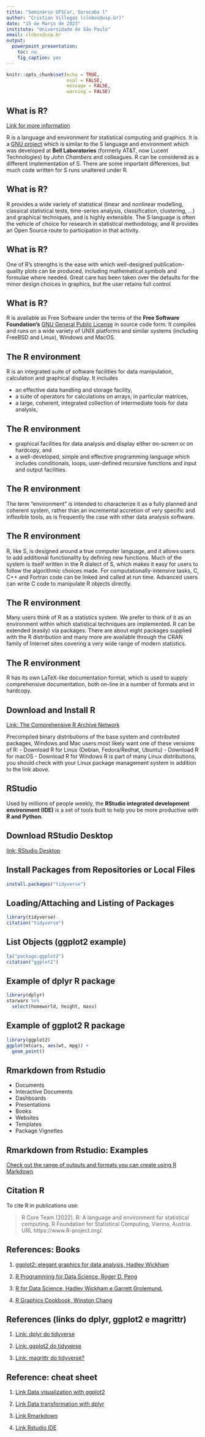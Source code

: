 ```yaml
---
title: "Seminário UFSCar, Sorocaba l"
author: "Cristian Villegas (clobos@usp.br)"
date: "15 de Março de 2023"
institute: "Universidade de São Paulo"
email: clobos@usp.br
output: 
  powerpoint_presentation: 
    toc: no
    fig_caption: yes
---
```


```r
knitr::opts_chunk$set(echo = TRUE, 
                      eval = FALSE,
                      message = FALSE,
                      warning = FALSE)
```


## What is R?

[Link for more information](https://www.r-project.org/about.html)

R is a language and environment for statistical computing and graphics. It is a [GNU project](https://www.gnu.org/) which is similar to the S language and environment which was developed at **Bell Laboratories** (formerly AT&T, now Lucent Technologies) by *John Chambers* and colleagues. R can be considered as a different implementation of S. There are some important differences, but much code written for S runs unaltered under R.

## What is R?

R provides a wide variety of statistical (linear and nonlinear modelling, classical statistical tests, time-series analysis, classification, clustering, …) and graphical techniques, and is highly extensible. The S language is often the vehicle of choice for research in statistical methodology, and R provides an Open Source route to participation in that activity.

## What is R?

One of R’s strengths is the ease with which well-designed publication-quality plots can be produced, including mathematical symbols and formulae where needed. Great care has been taken over the defaults for the minor design choices in graphics, but the user retains full control.

## What is R?

R is available as Free Software under the terms of the **Free Software Foundation’s** [GNU General Public License](https://www.r-project.org/COPYING) in source code form. It compiles and runs on a wide variety of UNIX platforms and similar systems (including FreeBSD and Linux), Windows and MacOS.

## The R environment

R is an integrated suite of software facilities for data manipulation, calculation and graphical display. It includes

  - an effective data handling and storage facility,
  - a suite of operators for calculations on arrays, in particular matrices,
  - a large, coherent, integrated collection of intermediate tools for data analysis,
  
## The R environment

  - graphical facilities for data analysis and display either on-screen or on hardcopy, and
  - a well-developed, simple and effective programming language which includes conditionals, loops, user-defined recursive functions and input and output facilities.
  
## The R environment

The term “environment” is intended to characterize it as a fully planned and coherent system, rather than an incremental accretion of very specific and inflexible tools, as is frequently the case with other data analysis software.

## The R environment

R, like S, is designed around a true computer language, and it allows users to add additional functionality by defining new functions. Much of the system is itself written in the R dialect of S, which makes it easy for users to follow the algorithmic choices  made. For computationally-intensive tasks, C, C++ and Fortran code can be linked and called at run time. Advanced users can write C code to manipulate R objects directly.

## The R environment

Many users think of R as a statistics system. We prefer to think of it as an environment within which statistical techniques are implemented. R can be extended (easily) via packages. There are about eight packages supplied with the R distribution and many more are available through the CRAN family of Internet sites covering a very wide range of modern statistics.

## The R environment

R has its own LaTeX-like documentation format, which is used to supply comprehensive documentation, both on-line in a number of formats and in hardcopy.


## Download and Install R

[Link: The Comprehensive R Archive Network](https://brieger.esalq.usp.br/CRAN/)

Precompiled binary distributions of the base system and contributed packages, Windows and Mac users most likely want one of these versions of R:
  - Download R for Linux (Debian, Fedora/Redhat, Ubuntu)
  - Download R for macOS
  - Download R for Windows
R is part of many Linux distributions, you should check with your Linux package management system in addition to the link above.

## RStudio 

Used by millions of people weekly, the **RStudio integrated development environment (IDE)** is a set of tools built to help you be more productive with **R and Python**.

## Download RStudio Desktop

[link: RStudio Desktop](https://posit.co/download/rstudio-desktop/)

## Install Packages from Repositories or Local Files

```r
install.packages("tidyverse")
```

## Loading/Attaching and Listing of Packages

```r
library(tidyverse)
citation("tidyverse")
```

## List Objects (ggplot2 example)

```r
ls("package:ggplot2")
citation("ggplot2")
```


## Example of dplyr R package

```r
library(dplyr)
starwars %>% 
  select(homeworld, height, mass) 
```

## Example of ggplot2 R package 

```r
library(ggplot2)
ggplot(mtcars, aes(wt, mpg)) + 
  geom_point()
```

## Rmarkdown from Rstudio

  - Documents
  - Interactive Documents
  - Dashboards
  - Presentations
  - Books
  - Websites
  - Templates
  - Package Vignettes

## Rmarkdown from Rstudio: Examples

[Check out the range of outputs and formats you can create using R Markdown](https://rmarkdown.rstudio.com/gallery)


## Citation R

To cite R in publications use:

  > R Core Team (2022). R: A language and environment for statistical computing. R Foundation for Statistical Computing, Vienna, Austria. URL https://www.R-project.org/.


## References: Books

  1) [ggplot2: elegant graphics for data analysis,  Hadley Wickham](https://ggplot2-book.org/)

  2) [R Programming for Data Science, Roger D. Peng](https://bookdown.org/rdpeng/rprogdatascience/)

  3) [R for Data Science, Hadley Wickham e Garrett Grolemund.](https://r4ds.had.co.nz/)

  4) [R Graphics Cookbook, Winston Chang](https://r-graphics.org/)

## References (links do dplyr, ggplot2 e magrittr) 

  1) [Link: dplyr do tidyverse](https://dplyr.tidyverse.org/)

  2) [Link: ggplot2 do tidyverse](https://ggplot2.tidyverse.org/)

  3) [Link: magrittr do tidyverse?](https://magrittr.tidyverse.org/)

## Reference: cheat sheet

  1) [Link Data visualization with ggplot2](https://github.com/rstudio/cheatsheets/blob/main/data-visualization.pdf)

  2) [Link Data transformation with dplyr](https://github.com/rstudio/cheatsheets/blob/main/data-transformation.pdf)

  3) [Link Rmarkdown](https://github.com/rstudio/cheatsheets/blob/main/rmarkdown.pdf)

  4) [Link Rstudio IDE](https://github.com/rstudio/cheatsheets/blob/main/rstudio-ide.pdf)



